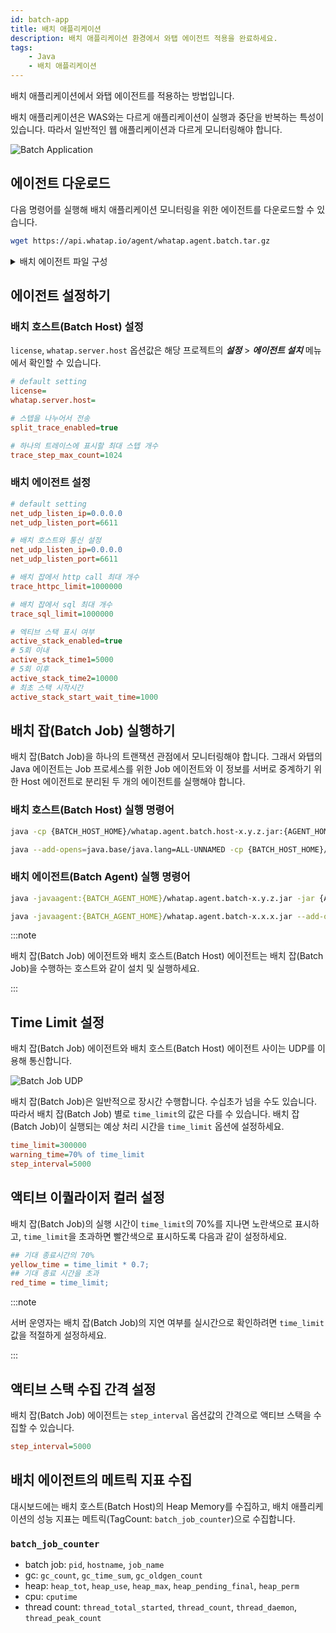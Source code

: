 ```yaml
---
id: batch-app
title: 배치 애플리케이션
description: 배치 애플리케이션 환경에서 와탭 에이전트 적용을 완료하세요.
tags:
    - Java
    - 배치 애플리케이션
---
```


배치 애플리케이션에서 와탭 에이전트를 적용하는 방법입니다. 

배치 애플리케이션은 WAS와는 다르게 애플리케이션이 실행과 중단을 반복하는 특성이 있습니다. 따라서 일반적인 웹 애플리케이션과 다르게 모니터링해야 합니다.

![Batch Application](/img/batch-app-intro.png)

## 에이전트 다운로드

다음 명령어를 실행해 배치 애플리케이션 모니터링을 위한 에이전트를 다운로드할 수 있습니다.

```bash
wget https://api.whatap.io/agent/whatap.agent.batch.tar.gz
```

<details>
<summary>배치 에이전트 파일 구성</summary>

*whatap.agent.batch.tar.gz*

⎿ *whatap.agent-x.y.z.jar*: 자바 에이전트

⎿ *whatap.agent.batch.host-x.y.z.jar*: 배치 호스트(Batch Host) - 수집 서버로 데이터 전송

⎿ *whatap.conf*: 배치 호스트(Batch Host) 설정 파일(파일이 없는 경우 새로 생성하여 ***설정*** > ***에이전트 설치*** 메뉴의 `license`, `whatap.server.host` 항목을 추가하세요.)

⎿ *agent/whatap.agent.batch-x.y.z.jar*: 배치 에이전트 - 애플리케이션 데이터를 수집하여 배치 호스트로 전송

⎿ *agent/whatap.conf*: 배치 에이전트 설정 파일

</details>


## 에이전트 설정하기

### 배치 호스트(Batch Host) 설정

`license`, `whatap.server.host` 옵션값은 해당 프로젝트의 ***설정*** > ***에이전트 설치*** 메뉴에서 확인할 수 있습니다.

```ini title='whatap.conf'
# default setting
license=
whatap.server.host=

# 스텝을 나누어서 전송
split_trace_enabled=true

# 하나의 트레이스에 표시할 최대 스텝 개수
trace_step_max_count=1024
```

### 배치 에이전트 설정

```ini title='agent/whatap.conf'
# default setting
net_udp_listen_ip=0.0.0.0
net_udp_listen_port=6611

# 배치 호스트와 통신 설정
net_udp_listen_ip=0.0.0.0
net_udp_listen_port=6611

# 배치 잡에서 http call 최대 개수
trace_httpc_limit=1000000

# 배치 잡에서 sql 최대 개수
trace_sql_limit=1000000

# 엑티브 스택 표시 여부
active_stack_enabled=true 
# 5회 이내
active_stack_time1=5000
# 5회 이후
active_stack_time2=10000
# 최초 스택 시작시간
active_stack_start_wait_time=1000
```

## 배치 잡(Batch Job) 실행하기

배치 잡(Batch Job)을 하나의 트랜잭션 관점에서 모니터링해야 합니다. 그래서 와탭의 Java 에이전트는 Job 프로세스를 위한 Job 에이전트와 이 정보를 서버로 중계하기 위한 Host 에이전트로 분리된 두 개의 에이전트를 실행해야 합니다.

### 배치 호스트(Batch Host) 실행 명령어

```bash title='Batch Host Agent'
java -cp {BATCH_HOST_HOME}/whatap.agent.batch.host-x.y.z.jar:{AGENT_HOME}/whatap.agent-x.y.z.jar -Dwhatap.name=batch whatap.agent.batch.App
```

```bash title='Batch Host Agent, Java 17 or later'
java --add-opens=java.base/java.lang=ALL-UNNAMED -cp {BATCH_HOST_HOME}/whatap.agent.batch.host-x.y.z.jar:{AGENT_HOME}/whatap.agent-x.y.z.jar -Dwhatap.name=batch whatap.agent.batch.App
```

### 배치 에이전트(Batch Agent) 실행 명령어

```bash title='Batch Agent'
java -javaagent:{BATCH_AGENT_HOME}/whatap.agent.batch-x.y.z.jar -jar {APP_PATH}/batch-application.jar
```

```bash title='Batch Agent, Java 17 or later'
java -javaagent:{BATCH_AGENT_HOME}/whatap.agent.batch-x.x.x.jar --add-opens=java.base/java.lang=ALL-UNNAMED -jar {APP_PATH}/batch-application.jar
```


:::note

배치 잡(Batch Job) 에이전트와 배치 호스트(Batch Host) 에이전트는 배치 잡(Batch Job)을 수행하는 호스트와 같이 설치 및 실행하세요.

:::


## Time Limit 설정

배치 잡(Batch Job) 에이전트와 배치 호스트(Batch Host) 에이전트 사이는 UDP를 이용해 통신합니다.

![Batch Job UDP](/img/batch-app-udp.png)

배치 잡(Batch Job)은 일반적으로 장시간 수행합니다. 수십초가 넘을 수도 있습니다. 따라서 배치 잡(Batch Job) 별로 `time_limit`의 값은 다를 수 있습니다. 배치 잡(Batch Job)이 실행되는 예상 처리 시간을 `time_limit` 옵션에 설정하세요.

```ini title=whatap.conf
time_limit=300000
warning_time=70% of time_limit
step_interval=5000
```

## 액티브 이퀄라이저 컬러 설정

배치 잡(Batch Job)의 실행 시간이 `time_limit`의 70%를 지나면 노란색으로 표시하고, `time_limit`을 초과하면 빨간색으로 표시하도록 다음과 같이 설정하세요.

```ini title='whatap.conf' {2,4} showLineNumbers
## 기대 종료시간의 70%
yellow_time = time_limit * 0.7;
## 기대 종료 시간을 초과
red_time = time_limit;
```

<ImgLang img='batch-app-timelimit.png' desc='Batch Job UDP' />

:::note

서버 운영자는 배치 잡(Batch Job)의 지연 여부를 실시간으로 확인하려면 `time_limit` 값을 적절하게 설정하세요.

:::

## 액티브 스택 수집 간격 설정

배치 잡(Batch Job) 에이전트는 `step_interval` 옵션값의 간격으로 액티브 스택을 수집할 수 있습니다.

```ini title=whatap.conf
step_interval=5000
```


## 배치 에이전트의 메트릭 지표 수집

대시보드에는 배치 호스트(Batch Host)의 Heap Memory를 수집하고, 배치 애플리케이션의 성능 지표는 메트릭(TagCount: `batch_job_counter`)으로 수집합니다.

### `batch_job_counter`

- batch job: `pid`, `hostname`, `job_name`
- gc: `gc_count`, `gc_time_sum`, `gc_oldgen_count`
- heap: `heap_tot`, `heap_use`, `heap_max`, `heap_pending_final`, `heap_perm`
- cpu: `cputime`
- thread count: `thread_total_started`, `thread_count`, `thread_daemon`, `thread_peak_count`